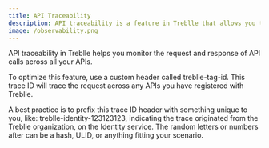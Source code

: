 ```yaml
---
title: API Traceability
description: API traceability is a feature in Treblle that allows you to trace the request and response of an API call across all of your APIs.
image: /observability.png
---
```


API traceability in Treblle helps you monitor the request and response of API calls across all your APIs.

To optimize this feature, use a custom header called treblle-tag-id. This trace ID will trace the request across any APIs you have registered with Treblle.

A best practice is to prefix this trace ID header with something unique to you, like: treblle-identity-123123123, indicating the trace originated from the Treblle organization, on the Identity service. The random letters or numbers after can be a hash, ULID, or anything fitting your scenario.
